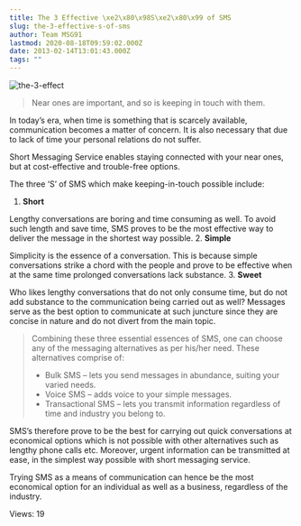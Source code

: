 ```yaml
---
title: The 3 Effective \xe2\x80\x98S\xe2\x80\x99 of SMS
slug: the-3-effective-s-of-sms
author: Team MSG91
lastmod: 2020-08-18T09:59:02.000Z
date: 2013-02-14T13:01:43.000Z
tags: ""
---
```


![the-3-effect](https://images-msg91.s3.ap-south-1.amazonaws.com/content/images/wordpress/2013/02/the-3-effect.jpg)



> Near ones are important, and so is keeping in touch with them.
> 
> 


In today’s era, when time is something that is scarcely available, communication becomes a matter of concern. It is also necessary that due to lack of time your personal relations do not suffer.


Short Messaging Service enables staying connected with your near ones, but at cost-effective and trouble-free options.


The three ‘S’ of SMS which make keeping-in-touch possible include:


1. **Short**  

Lengthy conversations are boring and time consuming as well. To avoid such length and save time, SMS proves to be the most effective way to deliver the message in the shortest way possible.
2. **Simple**  

Simplicity is the essence of a conversation. This is because simple conversations strike a chord with the people and prove to be effective when at the same time prolonged conversations lack substance.
3. **Sweet**  

Who likes lengthy conversations that do not only consume time, but do not add substance to the communication being carried out as well? Messages serve as the best option to communicate at such juncture since they are concise in nature and do not divert from the main topic.



> 
> Combining these three essential essences of SMS, one can choose any of the messaging alternatives as per his/her need. These alternatives comprise of:
> 
> 
> * Bulk SMS – lets you send messages in abundance, suiting your varied needs.
> * Voice SMS – adds voice to your simple messages.
> * Transactional SMS – lets you transmit information regardless of time and industry you belong to.
> 
> 
> 


SMS’s therefore prove to be the best for carrying out quick conversations at economical options which is not possible with other alternatives such as lengthy phone calls etc. Moreover, urgent information can be transmitted at ease, in the simplest way possible with short messaging service.


Trying SMS as a means of communication can hence be the most economical option for an individual as well as a business, regardless of the industry.


 Views: 19


